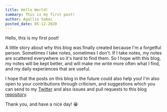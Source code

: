 ```yaml
---
title: Hello World!
summary: This is my first post!
author: Agallio Samai
posted_date: 05-12-2020
---
```


Hello, this is my first post!

A little story about why this blog was finally created because I'm a forgetful person. Sometimes I take notes, sometimes I don't. If I take notes, my notes are scattered everywhere so it's hard to find them. So I hope with this blog, my notes will be kept better, and will make me write more often what I find, and my daily experiences that are useful.

I hope that the posts on this blog in the future could also help you! I'm also open to your contributions through criticism, and suggestions which you can send to my [Twitter](https://twitter.com/agalliosamai) and also issues and pull requests to this blog [repository](https://github.com/agallio/agall.io).

Thank you, and have a nice day! 😁
